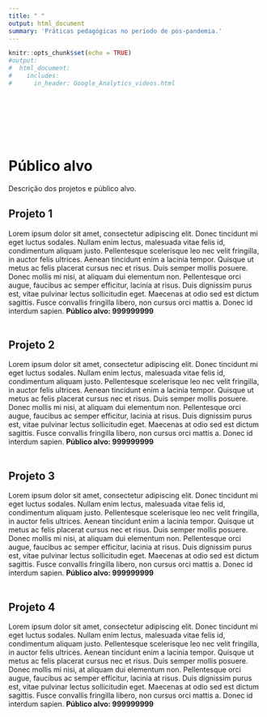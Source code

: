 ```yaml
---
title: " "
output: html_document
summary: 'Práticas pedagógicas no período de pós-pandemia.'
---
```


```r
knitr::opts_chunk$set(echo = TRUE)
#output: 
#  html_document:
#    includes:
#      in_header: Google_Analytics_videos.html
```
<br>
<br>
<br>
<br>
<br>

# Público alvo

Descrição dos projetos e público alvo.

## Projeto 1

Lorem ipsum dolor sit amet, consectetur adipiscing elit. Donec tincidunt mi eget luctus sodales. Nullam enim lectus, malesuada vitae felis id, condimentum aliquam justo. Pellentesque scelerisque leo nec velit fringilla, in auctor felis ultrices. Aenean tincidunt enim a lacinia tempor. Quisque ut metus ac felis placerat cursus nec et risus. Duis semper mollis posuere. Donec mollis mi nisi, at aliquam dui elementum non. Pellentesque orci augue, faucibus ac semper efficitur, lacinia at risus. Duis dignissim purus est, vitae pulvinar lectus sollicitudin eget. Maecenas at odio sed est dictum sagittis. Fusce convallis fringilla libero, non cursus orci mattis a. Donec id interdum sapien. 
**Público alvo: 999999999**
<br>
<br>

## Projeto 2

Lorem ipsum dolor sit amet, consectetur adipiscing elit. Donec tincidunt mi eget luctus sodales. Nullam enim lectus, malesuada vitae felis id, condimentum aliquam justo. Pellentesque scelerisque leo nec velit fringilla, in auctor felis ultrices. Aenean tincidunt enim a lacinia tempor. Quisque ut metus ac felis placerat cursus nec et risus. Duis semper mollis posuere. Donec mollis mi nisi, at aliquam dui elementum non. Pellentesque orci augue, faucibus ac semper efficitur, lacinia at risus. Duis dignissim purus est, vitae pulvinar lectus sollicitudin eget. Maecenas at odio sed est dictum sagittis. Fusce convallis fringilla libero, non cursus orci mattis a. Donec id interdum sapien. 
**Público alvo: 999999999**
<br>
<br>


## Projeto 3

Lorem ipsum dolor sit amet, consectetur adipiscing elit. Donec tincidunt mi eget luctus sodales. Nullam enim lectus, malesuada vitae felis id, condimentum aliquam justo. Pellentesque scelerisque leo nec velit fringilla, in auctor felis ultrices. Aenean tincidunt enim a lacinia tempor. Quisque ut metus ac felis placerat cursus nec et risus. Duis semper mollis posuere. Donec mollis mi nisi, at aliquam dui elementum non. Pellentesque orci augue, faucibus ac semper efficitur, lacinia at risus. Duis dignissim purus est, vitae pulvinar lectus sollicitudin eget. Maecenas at odio sed est dictum sagittis. Fusce convallis fringilla libero, non cursus orci mattis a. Donec id interdum sapien. 
**Público alvo: 999999999**
<br>
<br>

## Projeto 4

Lorem ipsum dolor sit amet, consectetur adipiscing elit. Donec tincidunt mi eget luctus sodales. Nullam enim lectus, malesuada vitae felis id, condimentum aliquam justo. Pellentesque scelerisque leo nec velit fringilla, in auctor felis ultrices. Aenean tincidunt enim a lacinia tempor. Quisque ut metus ac felis placerat cursus nec et risus. Duis semper mollis posuere. Donec mollis mi nisi, at aliquam dui elementum non. Pellentesque orci augue, faucibus ac semper efficitur, lacinia at risus. Duis dignissim purus est, vitae pulvinar lectus sollicitudin eget. Maecenas at odio sed est dictum sagittis. Fusce convallis fringilla libero, non cursus orci mattis a. Donec id interdum sapien. 
**Público alvo: 999999999**
<br>
<br>